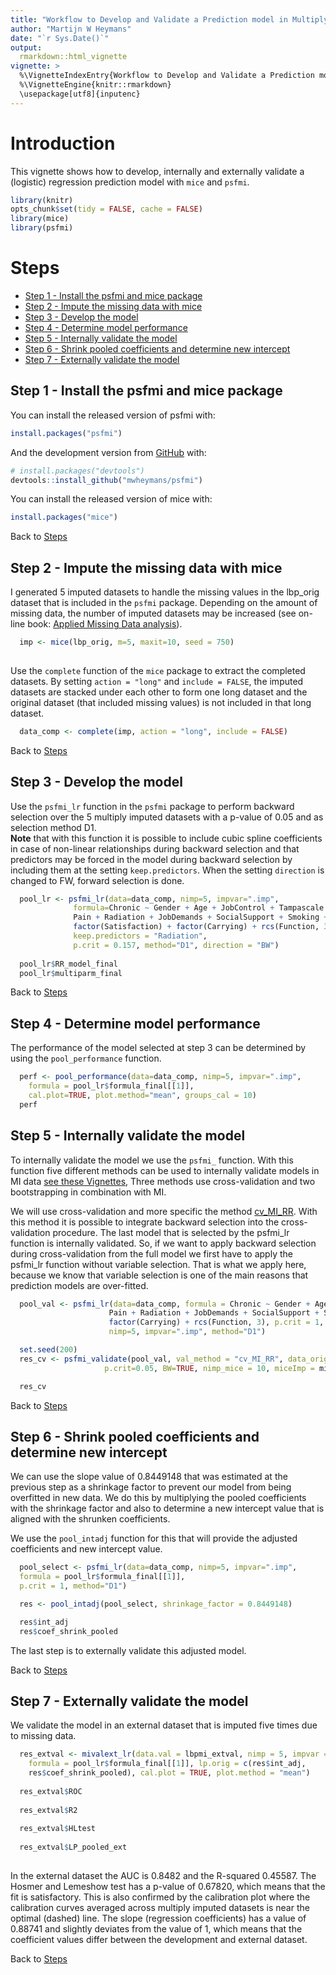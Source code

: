 ```yaml
---
title: "Workflow to Develop and Validate a Prediction model in Multiply Imputed data"
author: "Martijn W Heymans"
date: "`r Sys.Date()`"
output: 
  rmarkdown::html_vignette
vignette: >
  %\VignetteIndexEntry{Workflow to Develop and Validate a Prediction model in Multiply Imputed data}
  %\VignetteEngine{knitr::rmarkdown}
  \usepackage[utf8]{inputenc}
---
```


# Introduction {-}

This vignette shows how to develop, internally and externally validate
a (logistic) regression prediction model with `mice` and `psfmi`.

```r
library(knitr)
opts_chunk$set(tidy = FALSE, cache = FALSE)
library(mice)
library(psfmi)
```

# Steps {-}

   + [Step 1 - Install the psfmi and mice package]
   + [Step 2 - Impute the missing data with mice]
   + [Step 3 - Develop the model]
   + [Step 4 - Determine model performance]
   + [Step 5 - Internally validate the model]
   + [Step 6 - Shrink pooled coefficients and determine new intercept]
   + [Step 7 - Externally validate the model]
   

## Step 1 - Install the psfmi and mice package {-}

You can install the released version of psfmi with:

``` r
install.packages("psfmi")
```
And the development version from [GitHub](https://github.com/) with:

``` r
# install.packages("devtools")
devtools::install_github("mwheymans/psfmi")
```

You can install the released version of mice with:

``` r
install.packages("mice")

``` 

Back to [Steps]

## Step 2 - Impute the missing data with mice {-}

I generated 5 imputed datasets to handle the missing values in the lbp_orig dataset that is
included in the `psfmi` package. Depending on the amount of missing data, the number of imputed 
datasets may be increased (see on-line book: 
[Applied Missing Data analysis](https://bookdown.org/mwheymans/bookmi/multiple-imputation.html#number-of-imputed-datasets-and-iterations)). 

```r

  imp <- mice(lbp_orig, m=5, maxit=10, seed = 750) 
  
```

Use the `complete` function of the `mice` package to extract the completed datasets. By 
setting `action = "long"` and `include = FALSE`, the imputed datasets are stacked under
each other to form one long dataset and the original dataset (that included missing 
values) is not included in that long dataset.

```r
  data_comp <- complete(imp, action = "long", include = FALSE)
```

Back to [Steps]

## Step 3 - Develop the model {-}

Use the `psfmi_lr` function in the `psfmi` package to perform backward selection over
the 5 multiply imputed datasets with a p-value of 0.05 and as selection method D1.  
**Note** that with this function it is possible to include cubic spline coefficients in case
of non-linear relationships during backward selection and that predictors may be forced 
in the model during backward selection by including them at the setting `keep.predictors`.
When the setting `direction` is changed to FW, forward selection is done.

```r

  pool_lr <- psfmi_lr(data=data_comp, nimp=5, impvar=".imp", 
              formula=Chronic ~ Gender + Age + JobControl + Tampascale + 
              Pain + Radiation + JobDemands + SocialSupport + Smoking + 
              factor(Satisfaction) + factor(Carrying) + rcs(Function, 3), 
              keep.predictors = "Radiation", 
              p.crit = 0.157, method="D1", direction = "BW")
  
  pool_lr$RR_model_final
  pool_lr$multiparm_final

```

Back to [Steps]

## Step 4 - Determine model performance {-}

The performance of the model selected at step 3 can be determined by using the
`pool_performance` function.

```r

  perf <- pool_performance(data=data_comp, nimp=5, impvar=".imp", 
    formula = pool_lr$formula_final[[1]], 
    cal.plot=TRUE, plot.method="mean", groups_cal = 10)
  perf

```

## Step 5 - Internally validate the model {-}

To internally validate the model we use the `psfmi_` function. With this function five different
methods can be used to internally validate models in MI data [see these Vignettes](https://mwheymans.github.io/psfmi/articles/),
Three methods use cross-validation and two bootstrapping in combination with MI.

We will use cross-validation and more specific the method [cv_MI_RR](https://mwheymans.github.io/psfmi/articles/cv_MI_RR.html). With this method it is possible
to integrate backward selection into the cross-validation procedure. The last model that is selected 
by the psfmi_lr function is internally validated. So, if we want to apply backward selection during 
cross-validation from the full model we first have to apply the psfmi_lr function without variable 
selection. That is what we apply here, because we know that variable selection 
is one of the main reasons that prediction models are over-fitted.

```r

  pool_val <- psfmi_lr(data=data_comp, formula = Chronic ~ Gender + Age + JobControl + Tampascale + 
                      Pain + Radiation + JobDemands + SocialSupport + Smoking + factor(Satisfaction) + 
                      factor(Carrying) + rcs(Function, 3), p.crit = 1, direction="BW",
                      nimp=5, impvar=".imp", method="D1")

  set.seed(200)
  res_cv <- psfmi_validate(pool_val, val_method = "cv_MI_RR", data_orig = lbp_orig, folds = 5,
                     p.crit=0.05, BW=TRUE, nimp_mice = 10, miceImp = miceImp, printFlag = FALSE)

  res_cv

```

Back to [Steps]

## Step 6 - Shrink pooled coefficients and determine new intercept {-}

We can use the slope value of 0.8449148 that was estimated at the previous step as a 
shrinkage factor to prevent our model from being overfitted in new data. 
We do this by multiplying the pooled coefficients with the shrinkage factor and 
also to determine a new intercept value that is aligned with the shrunken coefficients.

We use the `pool_intadj` function for this that will provide the adjusted coefficients and 
new intercept value.

```r

  pool_select <- psfmi_lr(data=data_comp, nimp=5, impvar=".imp", 
  formula = pool_lr$formula_final[[1]],  
  p.crit = 1, method="D1")

  res <- pool_intadj(pool_select, shrinkage_factor = 0.8449148)

  res$int_adj
  res$coef_shrink_pooled

```

The last step is to externally validate this adjusted model.

Back to [Steps]

## Step 7 - Externally validate the model {-}

We validate the model in an external dataset that is imputed five times
due to missing data. 

```r

  res_extval <- mivalext_lr(data.val = lbpmi_extval, nimp = 5, impvar = "Impnr",
    formula = pool_lr$formula_final[[1]], lp.orig = c(res$int_adj, 
    res$coef_shrink_pooled), cal.plot = TRUE, plot.method = "mean")
 
  res_extval$ROC
 
  res_extval$R2
 
  res_extval$HLtest
 
  res_extval$LP_pooled_ext
 
```

In the external dataset the AUC is 0.8482 and the R-squared 0.45587. The
Hosmer and Lemeshow test has a p-value of 0.67820, which means that
the fit is satisfactory. This is also confirmed by the calibration plot
where the calibration curves averaged across multiply imputed datasets is 
near the optimal (dashed) line. The slope (regression coefficients) has a 
value of 0.88741 and slightly deviates from the value of 1, which means 
that the coefficient values differ between the development and external dataset.

Back to [Steps]
